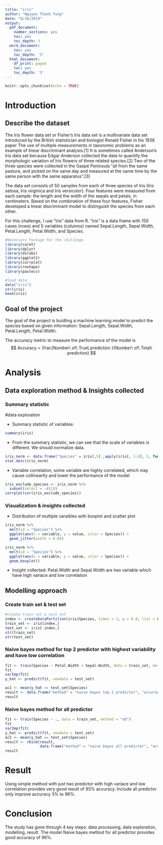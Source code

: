 ---
title: "iris"
author: "Nguyen Thanh Tung"
date: "6/16/2019"
output:
  pdf_document:
    number_sections: yes
    toc: yes
    toc_depth: 3
  word_document:
    toc: yes
    toc_depth: '3'
  html_document:
    df_print: paged
    toc: yes
    toc_depth: '3'
---

```{r setup, include=FALSE}
knitr::opts_chunk$set(echo = TRUE)
```


# Introduction
## Describe the dataset

  The Iris flower data set or Fisher's Iris data set is a multivariate data set introduced by the British statistician and biologist Ronald Fisher in his 1936 paper The use of multiple measurements in taxonomic problems as an example of linear discriminant analysis.[1] It is sometimes called Anderson's Iris data set because Edgar Anderson collected the data to quantify the morphologic variation of Iris flowers of three related species.[2] Two of the three species were collected in the Gaspé Peninsula "all from the same pasture, and picked on the same day and measured at the same time by the same person with the same apparatus".[3]

  The data set consists of 50 samples from each of three species of Iris (Iris setosa, Iris virginica and Iris versicolor). Four features were measured from each sample: the length and the width of the sepals and petals, in centimeters. Based on the combination of these four features, Fisher developed a linear discriminant model to distinguish the species from each other.
  
  For this challenge, I use "iris" data from R. "iris" is a data frame with 150 cases (rows) and 5 variables (columns) named Sepal.Length, Sepal.Width, Petal.Length, Petal.Width, and Species.
  
```{r}
#Necessary Package for the challenge
library(caret)
library(dplyr)
library(dslabs)
library(ggplot2)
library(corrplot)
library(reshape)
library(pastecs)

#load data
data("iris")
str(iris)
head(iris)
```
  

## Goal of the project

  The goal of the project is buidling a machine learning model to predict the species based on given information: Sepal.Length, Sepal.Width, Petal.Length, Petal.Width.
  
  The accuracy metric to measure the performance of the model is $$ Accuracy = \frac{Number\ of\ True\ prediction 
}{Number\ of\ Total\ prediction} $$


# Analysis
## Data exploration method & Insights collected
### Summary statistic

#data exploration

+ Summary statistic of variables:
```{r}
summary(iris)

```
+ From the summary statistic, we can see that the scale of variables is different. We should normalize data.
```{r}
iris_norm <- data.frame("Species" = iris[,5] ,apply(iris[, 1:4], 2, function(x) (x - min(x))/(max(x)-min(x))))
stat.desc(iris_norm)
```
+ Variable correlation, some variable are highly correlated, which may cause collinearity and lower the performance of the model
```{r}
iris_exclude_species <- iris_norm %>%
  subset(select = -c(1))
corrplot(cor(iris_exclude_species))
```

### Visualization & insights collected

+ Distribution of multiple varaibles with boxplot and scatter plot
```{r}
iris_norm %>% 
  melt(id = "Species") %>% 
  ggplot(aes(x = variable, y = value, color = Species)) +
  geom_jitter(width = 0.05)

iris_norm %>% 
  melt(id = "Species") %>% 
  ggplot(aes(x = variable, y = value, color = Species)) +
  geom_boxplot()
```
+ Insight collected: Petal.Width and Sepal.Width are two variable which have high variace and low correlation

## Modelling approach
### Create train set & test set

```{r}
#create train set & test set
index <- createDataPartition(iris$Species, times = 1, p = 0.8, list = FALSE)
train_set <- iris[index,]
test_set <- iris[-index,]
str(train_set)
str(test_set)

```

### Naive bayes method for top 2 predictor with highest variability and have low correlation

```{r}
fit <- train(Species ~ Petal.Width + Sepal.Width, data = train_set, method = "nb")
fit
varImp(fit)
y_hat <- predict(fit, newdata = test_set)

ac1 <- mean(y_hat == test_set$Species)
result <- data.frame("method" = "naive bayes top 2 predictor", "accuracy" = ac1)
result
```


### Naive bayes method for all predictor

```{r}
fit <- train(Species ~ ., data = train_set, method = "nb")
fit
varImp(fit)
y_hat <- predict(fit, newdata = test_set)
ac2 <- mean(y_hat == test_set$Species)
result <- rbind(result,
                data.frame("method" = "naive bayes all predictor", "accuracy" = ac2))
result
```


# Result
  Using simple method with just two predictor with high variace and low correlation provides very good result of 93% accuracy. Include all predictor only improve accuracy 3% to 96%.

# Conclusion
  The study has gone through 4 key steps: data processing, data exploration, modelling, result. The model Naive bayes method for all predictor provides good accuracy of 96%.
